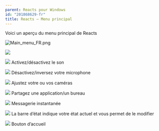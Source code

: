 ```yaml
---
parent: Reacts pour Windows
id: "201868629-fr"
title: Reacts – Menu principal
---
```

Voici un aperçu du menu principal de Reacts

![Main_menu_FR.png](@assets/attachments/Main_menu_FR.png)

![](@assets/attachments/Main_menu1.png)

![](@assets/attachments/one.png) Activez/désactivez le son

![](@assets/attachments/two.png) Désactivez/inversez votre microphone

![](@assets/attachments/three.png) Ajustez votre ou vos caméras

![](@assets/attachments/four.png) Partagez une application/un bureau

![](@assets/attachments/five.png) Messagerie instantanée

![](@assets/attachments/six.png) La barre d’état indique votre état actuel et vous permet de le modifier

![](@assets/attachments/seven.png) Bouton d’accueil
